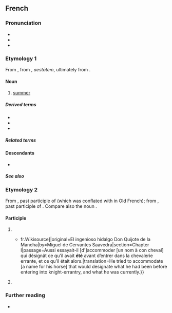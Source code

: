 {{also|Appendix:Variations of "ete"}}
==French==

===Pronunciation===
* {{fr-IPA}}
* {{audio|fr|Fr-été-fr CA.ogg|audio}}
* {{homophones|fr|étés|}}

===Etymology 1===
From {{inh|fr|fro|esté}}, from {{inh|fr|la|aestās}}, ''aestātem'', ultimately from {{der|fr|ine-pro|*h₂eydʰ-||burn; fire}}.

====Noun====
{{fr-noun|m}}

# [[summer]]

=====Derived terms=====
* {{l|fr|été de la Saint-Martin}}
* {{l|fr|heure d'été}}
* {{l|fr|solstice d'été}}

=====Related terms=====
{{rel4|fr
|estival
|estivant
|estivation
|estive
|estiver
}}

====Descendants====
* {{desc|lou|èté}}

=====See also=====
{{table:seasons/fr}}
{{col4|fr
|thérophyte
|xérothère
}}

===Etymology 2===
From {{inh|fr|fro|esté}}, past participle of {{m|fro|ester||to stand, to be (stative)}} (which was conflated with {{m|fro|estre}} in Old French); from {{inh|fr|la|stātus}}, past participle of {{m|la|stāre||to stand}}. Compare also the noun {{doublet|fr|état|notext=1}}.

====Participle====
{{fr-past participle|intr=1}}

# {{past participle of|fr|être}}
#* {{quote-book|fr|year=1837|author=Louis Viardot|title=L’Ingénieux Hidalgo Don Quichotte de la Manche|url=[s:fr: L’Ingénieux Hidalgo Don Quichotte de la Manche{{!}}fr.Wikisource]|original=El ingenioso hidalgo Don Quijote de la Mancha|by=Miguel de Cervantes Saavedra|section=Chapter I|passage=Aussi essayait-il [d']accommoder [un nom à con cheval] qui désignât ce qu’il avait '''été''' avant d’entrer dans la chevalerie errante, et ce qu’il était alors.|translation=He tried to accommodate [a name for his horse] that would designate what he had been before entering into knight-errantry, and what he was currently.}}
# {{lb|fr|Louisiana French}} {{past participle of|fr|aller}}

===Further reading===
* {{R:TLFi}}

{{cln|fr|palindromes|sort=ete}}